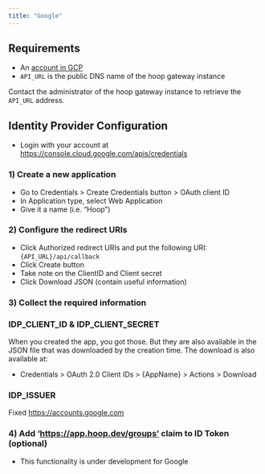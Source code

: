 ```yaml
---
title: "Google"
---
```


## Requirements

  * An [account in GCP](https://console.cloud.google.com)
  * `API_URL` is the public DNS name of the hoop gateway instance

Contact the administrator of the hoop gateway instance to retrieve the `API_URL` address.

## Identity Provider Configuration

  * Login with your account at https://console.cloud.google.com/apis/credentials

### 1) Create a new application

  * Go to Credentials > Create Credentials button > OAuth client ID
  * In Application type, select Web Application
  * Give it a name (i.e. “Hoop”)

### 2) Configure the redirect URIs

  * Click Authorized redirect URIs and put the following URI: `{API_URL}/api/callback`
  * Click Create button
  * Take note on the ClientID and Client secret
  * Click Download JSON (contain useful information)

### 3) Collect the required information

### IDP_CLIENT_ID & IDP_CLIENT_SECRET

When you created the app, you got those. But they are also available in the JSON file that was downloaded by the creation time. The download is also available at:
  * Credentials > OAuth 2.0 Client IDs > {AppName} > Actions > Download

### IDP_ISSUER

Fixed https://accounts.google.com

### 4) Add ‘https://app.hoop.dev/groups’ claim to ID Token (optional)

  * This functionality is under development for Google

